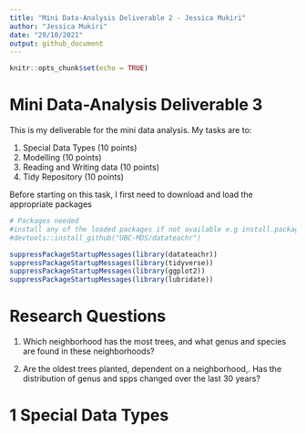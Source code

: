 ```yaml
---
title: "Mini Data-Analysis Deliverable 2 - Jessica Mukiri"
author: "Jessica Mukiri"
date: "29/10/2021"
output: github_document
---
```


```r
knitr::opts_chunk$set(echo = TRUE)
```

# Mini Data-Analysis Deliverable 3

This is my deliverable for the mini data analysis. My tasks are to:

1. Special Data Types (10 points)
2. Modelling (10 points)
3. Reading and Writing data (10 points)
4. Tidy Repository (10 points)

Before starting on this task, I first need to download and load the appropriate packages

```r
# Packages needed
#install any of the loaded packages if not available e.g install.packages("devtools")
#devtools::install_github("UBC-MDS/datateachr")

suppressPackageStartupMessages(library(datateachr))
suppressPackageStartupMessages(library(tidyverse))
suppressPackageStartupMessages(library(ggplot2))
suppressPackageStartupMessages(library(lubridate))
```

# Research Questions

1. Which neighborhood has the most trees, and what genus and species are found in these neighborhoods?

2. Are the oldest trees planted, dependent on a neighborhood,. Has the distribution of genus and spps changed over the last 30 years?



# 1  Special Data Types








